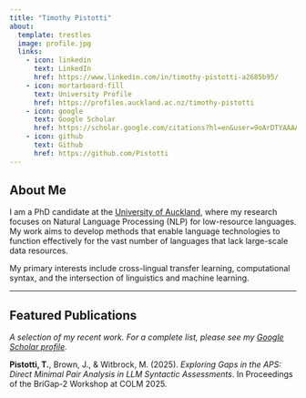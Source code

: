 ```yaml
---
title: "Timothy Pistotti"
about:
  template: trestles
  image: profile.jpg
  links:
    - icon: linkedin
      text: LinkedIn
      href: https://www.linkedin.com/in/timothy-pistotti-a2685b95/
    - icon: mortarboard-fill
      text: University Profile
      href: https://profiles.auckland.ac.nz/timothy-pistotti
    - icon: google
      text: Google Scholar
      href: https://scholar.google.com/citations?hl=en&user=9oArDTYAAAAJ
    - icon: github
      text: Github
      href: https://github.com/Pistotti
---
```


## About Me

I am a PhD candidate at the [University of Auckland](https://www.auckland.ac.nz/en.html), where my research focuses on Natural Language Processing (NLP) for low-resource languages. My work aims to develop methods that enable language technologies to function effectively for the vast number of languages that lack large-scale data resources.

My primary interests include cross-lingual transfer learning, computational syntax, and the intersection of linguistics and machine learning.

---

## Featured Publications

::: {#pubs}
:::

*A selection of my recent work. For a complete list, please see my [Google Scholar profile](https://scholar.google.com/citations?hl=en&user=9oArDTYAAAAJ).*

**Pistotti, T.**, Brown, J., & Witbrock, M. (2025). *Exploring Gaps in the APS: Direct Minimal Pair Analysis in LLM Syntactic Assessments*. In Proceedings of the BriGap-2 Workshop at COLM 2025.